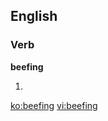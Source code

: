 ==English==

===Verb===
'''beefing'''

# {{present participle of|[[beef]]}}

[[ko:beefing]]
[[vi:beefing]]